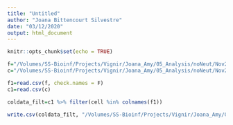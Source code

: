 ```yaml
---
title: "Untitled"
author: "Joana Bittencourt Silvestre"
date: "03/12/2020"
output: html_document
---
```


```r
knitr::opts_chunk$set(echo = TRUE)
```


```r
f="/Volumes/SS-Bioinf/Projects/Vignir/Joana_Amy/05_Analysis/noNeut/Nov2/filtCounts_notNorm_2020-12-03.csv"
c="/Volumes/SS-Bioinf/Projects/Vignir/Joana_Amy/05_Analysis/noNeut/Nov2/coldata_noNeut2020-01-21.csv"

f1=read.csv(f, check.names = F)
c1=read.csv(c)

coldata_filt=c1 %>% filter(cell %in% colnames(f1))

write.csv(coldata_filt, "/Volumes/SS-Bioinf/Projects/Vignir/Joana_Amy/05_Analysis/noNeut/Nov2/coldata_noNeut2020-12-03.csv", row.names = T, quote = F)
```


